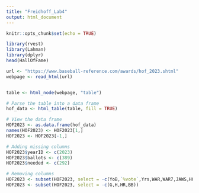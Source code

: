 ```yaml
---
title: "Freidhoff_Lab4"
output: html_document
---
```


```r
knitr::opts_chunk$set(echo = TRUE)
```


```r
library(rvest)
library(Lahman)
library(dplyr)
head(HallOfFame)

url <- "https://www.baseball-reference.com/awards/hof_2023.shtml"
webpage <- read_html(url)


table <- html_node(webpage, "table")

# Parse the table into a data frame
hof_data <- html_table(table, fill = TRUE)

# View the data frame
HOF2023 <- as.data.frame(hof_data)
names(HOF2023) <- HOF2023[1,]
HOF2023 <- HOF2023[-1,]

# Adding missing columns
HOF2023$yearID <- c(2023)
HOF2023$ballots <- c(389)
HOF2023$needed <- c(292)

# Removing columns
HOF2023 <- subset(HOF2023, select = -c(YoB,`%vote`,Yrs,WAR,WAR7,JAWS,HOFs,HOFm,Rk,Jpos,G,AB,R,H,HR,RBI,SB,BB,BA,OBP,SLG,OPS,`OPS+`,W,L,ERA,`ERA+`,WHIP,G,GS,SV,IP,SO) )
HOF2023 <- subset(HOF2023, select = -c(G,H,HR,BB))




```

